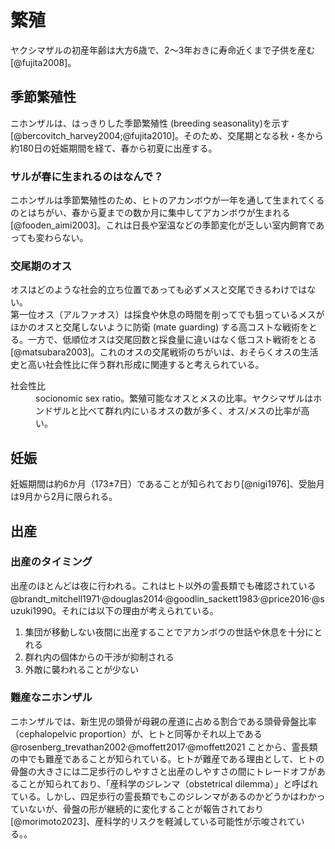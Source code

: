 # 繁殖
ヤクシマザルの初産年齢は大方6歳で、2～3年おきに寿命近くまで子供を産む[@fujita2008]。

## 季節繁殖性
ニホンザルは、はっきりした季節繁殖性 (breeding seasonality)を示す [@bercovitch_harvey2004;@fujita2010]。そのため、交尾期となる秋・冬から約180日の妊娠期間を経て、春から初夏に出産する。


### サルが春に生まれるのはなんで？
ニホンザルは季節繁殖性のため、ヒトのアカンボウが一年を通して生まれてくるのとはちがい、春から夏までの数か月に集中してアカンボウが生まれる [@fooden_aimi2003]。これは日長や室温などの季節変化が乏しい室内飼育であっても変わらない。

### 交尾期のオス
オスはどのような社会的立ち位置であっても必ずメスと交尾できるわけではない。<br>
第一位オス（アルファオス）は採食や休息の時間を削ってでも狙っているメスがほかのオスと交尾しないように防衛 (mate guarding) する高コストな戦術をとる。一方で、低順位オスは交尾回数と採食量に違いはなく低コスト戦術をとる[@matsubara2003]。これのオスの交尾戦術のちがいは、おそらくオスの生活史と高い社会性比に伴う群れ形成に関連すると考えられている。

社会性比
: socionomic sex ratio。繁殖可能なオスとメスの比率。ヤクシマザルはホンドザルと比べて群れ内にいるオスの数が多く、オス/メスの比率が高い。

## 妊娠
妊娠期間は約6か月（173±7日）であることが知られており[@nigi1976]、受胎月は9月から2月に限られる。

## 出産
### 出産のタイミング
出産のほとんどは夜に行われる。これはヒト以外の霊長類でも確認されている @brandt_mitchell1971^,^@douglas2014^,^@goodlin_sackett1983^,^@price2016^,^@suzuki1990。それには以下の理由が考えられている。

1. 集団が移動しない夜間に出産することでアカンボウの世話や休息を十分にとれる
1. 群れ内の個体からの干渉が抑制される
1. 外敵に襲われることが少ない

### 難産なニホンザル
ニホンザルでは、新生児の頭骨が母親の産道に占める割合である頭骨骨盤比率（cephalopelvic proportion）が、ヒトと同等かそれ以上である @rosenberg_trevathan2002^,^@moffett2017^,^@moffett2021 ことから、霊長類の中でも難産であることが知られている。ヒトが難産である理由として、ヒトの骨盤の大きさには二足歩行のしやすさと出産のしやすさの間にトレードオフがあることが知られており、「産科学のジレンマ（obstetrical dilemma）」と呼ばれている。しかし、四足歩行の霊長類でもこのジレンマがあるのかどうかはわかっていないが、骨盤の形が継続的に変化することが報告されており[@morimoto2023]、産科学的リスクを軽減している可能性が示唆されている。。




